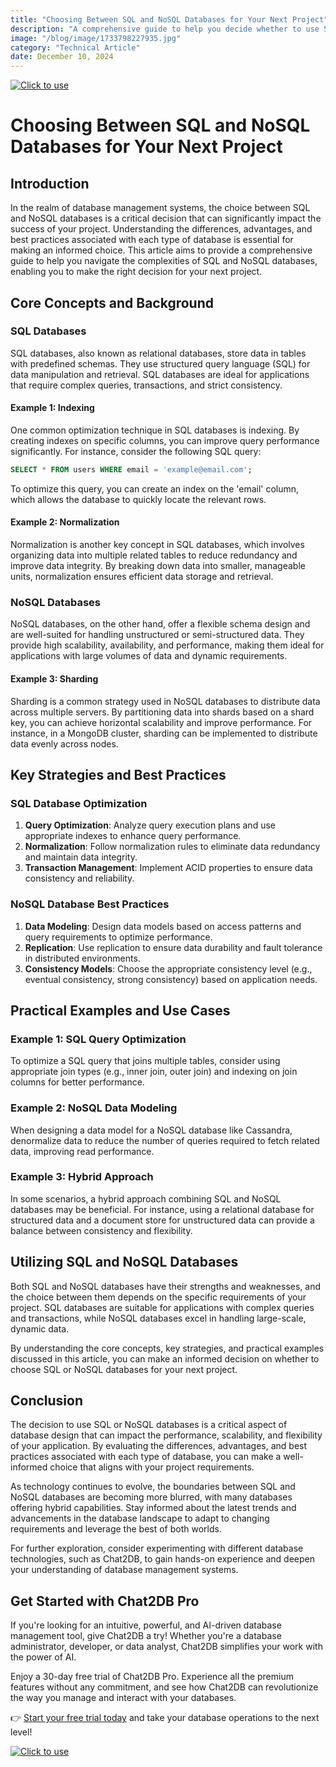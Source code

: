 ```yaml
---
title: "Choosing Between SQL and NoSQL Databases for Your Next Project"
description: "A comprehensive guide to help you decide whether to use SQL or NoSQL databases for your upcoming project, exploring the differences, advantages, and best practices."
image: "/blog/image/1733798227935.jpg"
category: "Technical Article"
date: December 10, 2024
---
```

[![Click to use](/image/blog/bg/chat2db1.png)](https://app.chat2db.ai/)
# Choosing Between SQL and NoSQL Databases for Your Next Project


<Authors date="December 10, 2024">
  <Author name="Jing" link="https://chat2db.ai" />
</Authors>

## Introduction

In the realm of database management systems, the choice between SQL and NoSQL databases is a critical decision that can significantly impact the success of your project. Understanding the differences, advantages, and best practices associated with each type of database is essential for making an informed choice. This article aims to provide a comprehensive guide to help you navigate the complexities of SQL and NoSQL databases, enabling you to make the right decision for your next project.

## Core Concepts and Background

### SQL Databases

SQL databases, also known as relational databases, store data in tables with predefined schemas. They use structured query language (SQL) for data manipulation and retrieval. SQL databases are ideal for applications that require complex queries, transactions, and strict consistency.

#### Example 1: Indexing

One common optimization technique in SQL databases is indexing. By creating indexes on specific columns, you can improve query performance significantly. For instance, consider the following SQL query:

```sql
SELECT * FROM users WHERE email = 'example@email.com';
```

To optimize this query, you can create an index on the 'email' column, which allows the database to quickly locate the relevant rows.

#### Example 2: Normalization

Normalization is another key concept in SQL databases, which involves organizing data into multiple related tables to reduce redundancy and improve data integrity. By breaking down data into smaller, manageable units, normalization ensures efficient data storage and retrieval.

### NoSQL Databases

NoSQL databases, on the other hand, offer a flexible schema design and are well-suited for handling unstructured or semi-structured data. They provide high scalability, availability, and performance, making them ideal for applications with large volumes of data and dynamic requirements.

#### Example 3: Sharding

Sharding is a common strategy used in NoSQL databases to distribute data across multiple servers. By partitioning data into shards based on a shard key, you can achieve horizontal scalability and improve performance. For instance, in a MongoDB cluster, sharding can be implemented to distribute data evenly across nodes.

## Key Strategies and Best Practices

### SQL Database Optimization

1. **Query Optimization**: Analyze query execution plans and use appropriate indexes to enhance query performance.
2. **Normalization**: Follow normalization rules to eliminate data redundancy and maintain data integrity.
3. **Transaction Management**: Implement ACID properties to ensure data consistency and reliability.

### NoSQL Database Best Practices

1. **Data Modeling**: Design data models based on access patterns and query requirements to optimize performance.
2. **Replication**: Use replication to ensure data durability and fault tolerance in distributed environments.
3. **Consistency Models**: Choose the appropriate consistency level (e.g., eventual consistency, strong consistency) based on application needs.

## Practical Examples and Use Cases

### Example 1: SQL Query Optimization

To optimize a SQL query that joins multiple tables, consider using appropriate join types (e.g., inner join, outer join) and indexing on join columns for better performance.

### Example 2: NoSQL Data Modeling

When designing a data model for a NoSQL database like Cassandra, denormalize data to reduce the number of queries required to fetch related data, improving read performance.

### Example 3: Hybrid Approach

In some scenarios, a hybrid approach combining SQL and NoSQL databases may be beneficial. For instance, using a relational database for structured data and a document store for unstructured data can provide a balance between consistency and flexibility.

## Utilizing SQL and NoSQL Databases

Both SQL and NoSQL databases have their strengths and weaknesses, and the choice between them depends on the specific requirements of your project. SQL databases are suitable for applications with complex queries and transactions, while NoSQL databases excel in handling large-scale, dynamic data.

By understanding the core concepts, key strategies, and practical examples discussed in this article, you can make an informed decision on whether to choose SQL or NoSQL databases for your next project.

## Conclusion

The decision to use SQL or NoSQL databases is a critical aspect of database design that can impact the performance, scalability, and flexibility of your application. By evaluating the differences, advantages, and best practices associated with each type of database, you can make a well-informed choice that aligns with your project requirements.

As technology continues to evolve, the boundaries between SQL and NoSQL databases are becoming more blurred, with many databases offering hybrid capabilities. Stay informed about the latest trends and advancements in the database landscape to adapt to changing requirements and leverage the best of both worlds.

For further exploration, consider experimenting with different database technologies, such as Chat2DB, to gain hands-on experience and deepen your understanding of database management systems.


## Get Started with Chat2DB Pro

If you're looking for an intuitive, powerful, and AI-driven database management tool, give Chat2DB a try! Whether you're a database administrator, developer, or data analyst, Chat2DB simplifies your work with the power of AI.

Enjoy a 30-day free trial of Chat2DB Pro. Experience all the premium features without any commitment, and see how Chat2DB can revolutionize the way you manage and interact with your databases.

👉 [Start your free trial today](https://app.chat2db.ai/) and take your database operations to the next level!

[![Click to use](/image/blog/bg/chat2db.jpg)](https://app.chat2db.ai/)